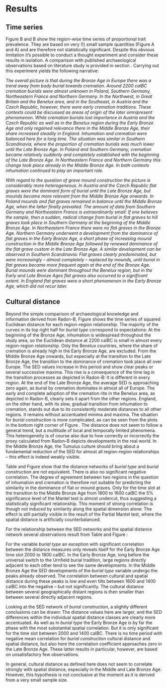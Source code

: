 # Results {#results}

## Time series {#time-series-results}

Figure \ref{development_burial_type} B and \ref{development_burial_construction} B show the region-wise time series of proportional trait prevalence. They are based on very (!) small sample quantities (Figure \ref{development_burial_type} A and \ref{development_burial_construction} A) and are therefore not statistically significant. Despite this obvious limitation it's possible to conduct a thought experiment and consider these results in isolation. A comparison with published archaeological observations based on literature study is provided in section \ref{discussion}. Carrying out this experiment yields the following narrative: \newline

*The overall picture is that during the Bronze Age in Europe there was a trend away from body burial towards cremation. Around 2200 calBC cremation burials were almost unknown in Poland, Southern Germany, Northeastern France and Northern Germany. In the Northwest, in Great Britain and the Benelux area, and in the Southeast, in Austria and the Czech Republic, however, there were early cremation traditions. These contexts could be discussed as areas of origin of the later omnipresent phenomenon. While cremation burials lost importance in Austria and the Czech Republic as well as in the Benelux region during the Early Bronze Age and only regained relevance there in the Middle Bronze Age, their share increased steadily in England. Inhumation and cremation were balanced here for a long time. The situation was similar in Southern Scandinavia, where the proportion of cremation burials was much lower until the Late Bronze Age. In Poland and Southern Germany, cremation became relatively suddenly and completely established with the beginning of the Late Bronze Age. In Northeastern France and Northern Germany this change took place already in the Middle Bronze Age. In both contexts inhumation continued to play an important role.*

*With regard to the question of grave mound construction the picture is considerably more heterogeneous. In Austria and the Czech Republic flat graves were the dominant form of burial until the Late Bronze Age, but mounds became more relevant from the Middle Bronze Age onwards. In Poland mounds and flat graves remained in balance until the Middle Bronze Age, when the latter finally prevailed. The amount of data from Southern Germany and Northeastern France is extraordinarily small: If one believes the sample, then a sudden, radical change from burial in flat graves to hill graves took place in Southern Germany at the beginning of the Middle Bronze Age. In Northeastern France there were no flat graves in the Bronze Age. Northern Germany underwent a development from the dominance of flat graves in the Early Bronze Age, a short phase of increasing mound construction in the Middle Bronze Age followed by renewed dominance of the flat grave custom in the Late Bronze Age. A similar development can be observed in Southern Scandinavia: Flat graves clearly predominated, but were increasingly -- almost completely -- replaced by mounds, until burial in flat graves became more frequent again at the end of the Bronze Age. Burial mounds were dominant throughout the Benelux region, but in the Early and Late Bronze Ages flat graves also occurred to a significant extent. In England flat graves were a short phenomenon in the Early Bronze Age, which did not recur later.* \newline

## Cultural distance

Beyond the simple comparison of archaeological knowledge and information derived from Radon-B, Figure \ref{sed_region_matrix} shows the time series of squared Euclidean distance for each region-region relationship. The majority of the curves in its top right half for *burial type* correspond to expectations: At the beginning of the Bronze Age, inhumation is widespread throughout the study area, so the Euclidean distance at 2200 calBC is small in almost every region-region relationship. Only the Benelux countries, where the share of cremation is already high in the Early Bronze Age, are excluded. From the Middle Bronze Age onwards, but especially at the transition to the Late Bronze Age, the transition to the dominance of cremation took place all over Europe. The SED values increase in this period and show clear peaks or several successive maxima. This rise is a consequence of the time lag in the transition processes as depicted in Radon-B: It is different in every region. At the end of the Late Bronze Age, the average SED is approaching zero again, as burial by cremation dominates in almost all of Europe. The early and complete adoption of the cremation rite in the Benelux area, as depicted in Radon-B, clearly sets it apart from the other regions. England, on the other hand, with its slow, gradual transition from inhumation to cremation, stands out due to its consistently moderate distances to all other regions. It remains without accentuated minima and maxima. The situation for *burial construction* is more complicated, as can be seen from the plots in the bottom right corner of Figure \ref{sed_region_matrix}. The distance does not seem to follow a general trend, but a multitude of local and temporally limited phenomena. This heterogeneity is of course also due to how correctly or incorrectly the proxy calculated from Radon-B depicts developments in the real world. In the Middle Bronze Age, the Tumulus culture should bring about a fundamental reduction of the SED for almost all region-region relationships -- this effect is indeed weakly visible. 

Table \ref{tab:dactb} and Figure \ref{correlationtimeseries} show that the distance networks of *burial type* and *burial construction* are not equivalent. There is also no significant negative correlation. The degree of agreement between two regions in the question of inhumation and cremation is therefore not suitable for predicting the similarity in the dominance of flat or mound graves. Only for the time slot at the transition to the Middle Bronze Age from 1800 to 1600 calBC the 5% significance level of the Mantel test is almost undercut, thus suggesting a statistically significant relationship. This moment of strong correlation is though not induced by similarity along the spatial dimension alone: The effect is still partially visible in the result of the Partial Mantel test, where the spatial distance is artificially counterbalanced.

For the relationship between the SED networks and the spatial distance network several observations result from Table \ref{tab:dacta} and Figure \ref{correlationtimeseries}: 

For the variable *burial type* an exception with significant correlation between the distance measures only reveals itself for the Early Bronze Age time slot 2000 to 1800 calBC. In the Early Bronze Age, long before the universal switch to the Urnfield burial tradition, large regions directly adjacent to each other tend to see the same developments. In the Middle Bronze Age the SED developments of the *burial type* variable undergo the peaks already observed. The correlation between cultural and spatial distance during these peaks is low and even tilts between 1600 and 1400 calBC into the negative -- but not significantly. The cultural distance between several geographically distant regions is then smaller than between several directly adjacent regions. 

Looking at the SED network of *burial construction*, a slightly different conclusions can be drawn: The distance values here are larger, and the SED differences within the individual spatial distance classes are clearly more accentuated. As well as in *burial type* the Early Bronze Age is by far the phase with the most substantial spatial correlation. But it is only significant for the time slot between 2000 and 1400 calBC. There is no time period with negative mean correlation for *burial construction* cultural distance and spatial distance, but also here the correlation coefficient approaches zero in the Late Bronze Age. These latter results in particular, however, are based on unsatisfactory few observations.

In general, cultural distance as defined here does not seem to correlate strongly with spatial distance, especially in the Middle and Late Bronze Age. However, this hypothesis is not conclusive at the moment as it is derived from a very small sample size.
